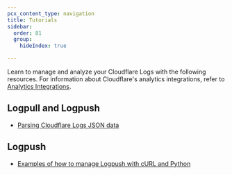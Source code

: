 ```yaml
---
pcx_content_type: navigation
title: Tutorials
sidebar:
  order: 81
  group:
    hideIndex: true

---
```


Learn to manage and analyze your Cloudflare Logs with the following resources. For information about Cloudflare's analytics integrations, refer to [Analytics Integrations](/analytics/analytics-integrations/).

## Logpull and Logpush

* [Parsing Cloudflare Logs JSON data](/logs/tutorials/parsing-json-log-data/)

## Logpush

* [Examples of how to manage Logpush with cURL and Python](/logs/tutorials/examples/)
